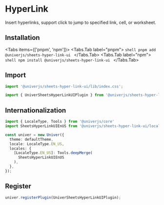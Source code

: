 
# HyperLink

Insert hyperlinks, support click to jump to specified link, cell, or worksheet.

## Installation

<Tabs items={['pnpm', 'npm']}>
  <Tabs.Tab label="pnpm">
    ```shell
    pnpm add @univerjs/sheets-hyper-link-ui
    ```
  </Tabs.Tab>
  <Tabs.Tab label="npm">
    ```shell
    npm install @univerjs/sheets-hyper-link-ui
    ```
  </Tabs.Tab>
</Tabs>

## Import

```typescript
import '@univerjs/sheets-hyper-link-ui/lib/index.css';

import { UniverSheetsHyperLinkUIPlugin } from '@univerjs/sheets-hyper-link-ui';
```

## Internationalization

```typescript
import { LocaleType, Tools } from '@univerjs/core'
import SheetsHyperLinkUIEnUS from '@univerjs/sheets-hyper-link-ui/locale/en-US';

const univer = new Univer({
  theme: defaultTheme,
  locale: LocaleType.EN_US,
  locales: {
    [LocaleType.EN_US]: Tools.deepMerge(
      SheetsHyperLinkUIEnUS
    ),
  },
});
```

## Register

```typescript
univer.registerPlugin(UniverSheetsHyperLinkUIPlugin);
```
